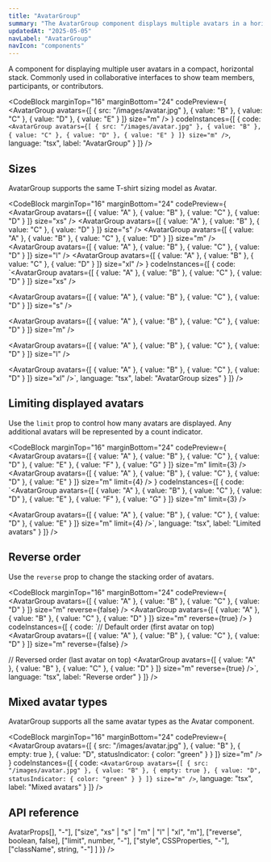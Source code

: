 ```yaml
---
title: "AvatarGroup"
summary: "The AvatarGroup component displays multiple avatars in a horizontal stack with customizable appearance and overflow handling."
updatedAt: "2025-05-05"
navLabel: "AvatarGroup"
navIcon: "components"
---
```


A component for displaying multiple user avatars in a compact, horizontal stack. Commonly used in collaborative interfaces to show team members, participants, or contributors.

<CodeBlock
  marginTop="16"
  marginBottom="24"
  codePreview={
    <AvatarGroup
      avatars={[
        { src: "/images/avatar.jpg" },
        { value: "B" },
        { value: "C" },
        { value: "D" },
        { value: "E" }
      ]}
      size="m"
    />
  }
  codeInstances={[
    {
      code:
`<AvatarGroup
  avatars={[
    { src: "/images/avatar.jpg" },
    { value: "B" },
    { value: "C" },
    { value: "D" },
    { value: "E" }
  ]}
  size="m"
/>`,
      language: "tsx",
      label: "AvatarGroup"
    }
  ]}
/>

## Sizes

AvatarGroup supports the same T-shirt sizing model as Avatar.

<CodeBlock
  marginTop="16"
  marginBottom="24"
  codePreview={
    <Column fillWidth gap="24">
      <AvatarGroup
        avatars={[
          { value: "A" },
          { value: "B" },
          { value: "C" },
          { value: "D" }
        ]}
        size="xs"
      />
      <AvatarGroup
        avatars={[
          { value: "A" },
          { value: "B" },
          { value: "C" },
          { value: "D" }
        ]}
        size="s"
      />
      <AvatarGroup
        avatars={[
          { value: "A" },
          { value: "B" },
          { value: "C" },
          { value: "D" }
        ]}
        size="m"
      />
      <AvatarGroup
        avatars={[
          { value: "A" },
          { value: "B" },
          { value: "C" },
          { value: "D" }
        ]}
        size="l"
      />
      <AvatarGroup
        avatars={[
          { value: "A" },
          { value: "B" },
          { value: "C" },
          { value: "D" }
        ]}
        size="xl"
      />
    </Column>
  }
  codeInstances={[
    {
      code:
`<AvatarGroup
  avatars={[
    { value: "A" },
    { value: "B" },
    { value: "C" },
    { value: "D" }
  ]}
  size="xs"
/>

<AvatarGroup
  avatars={[
    { value: "A" },
    { value: "B" },
    { value: "C" },
    { value: "D" }
  ]}
  size="s"
/>

<AvatarGroup
  avatars={[
    { value: "A" },
    { value: "B" },
    { value: "C" },
    { value: "D" }
  ]}
  size="m"
/>

<AvatarGroup
  avatars={[
    { value: "A" },
    { value: "B" },
    { value: "C" },
    { value: "D" }
  ]}
  size="l"
/>

<AvatarGroup
  avatars={[
    { value: "A" },
    { value: "B" },
    { value: "C" },
    { value: "D" }
  ]}
  size="xl"
/>`,
      language: "tsx",
      label: "AvatarGroup sizes"
    }
  ]}
/>

## Limiting displayed avatars

Use the `limit` prop to control how many avatars are displayed. Any additional avatars will be represented by a count indicator.

<CodeBlock
  marginTop="16"
  marginBottom="24"
  codePreview={
    <Column fillWidth gap="24">
      <AvatarGroup
        avatars={[
          { value: "A" },
          { value: "B" },
          { value: "C" },
          { value: "D" },
          { value: "E" },
          { value: "F" },
          { value: "G" }
        ]}
        size="m"
        limit={3}
      />
      <AvatarGroup
        avatars={[
          { value: "A" },
          { value: "B" },
          { value: "C" },
          { value: "D" },
          { value: "E" }
        ]}
        size="m"
        limit={4}
      />
    </Column>
  }
  codeInstances={[
    {
      code:
`<AvatarGroup
  avatars={[
    { value: "A" },
    { value: "B" },
    { value: "C" },
    { value: "D" },
    { value: "E" },
    { value: "F" },
    { value: "G" }
  ]}
  size="m"
  limit={3}
/>

<AvatarGroup
  avatars={[
    { value: "A" },
    { value: "B" },
    { value: "C" },
    { value: "D" },
    { value: "E" }
  ]}
  size="m"
  limit={4}
/>`,
      language: "tsx",
      label: "Limited avatars"
    }
  ]}
/>

## Reverse order

Use the `reverse` prop to change the stacking order of avatars.

<CodeBlock
  marginTop="16"
  marginBottom="24"
  codePreview={
    <Column fillWidth gap="24">
      <AvatarGroup
        avatars={[
          { value: "A" },
          { value: "B" },
          { value: "C" },
          { value: "D" }
        ]}
        size="m"
        reverse={false}
      />
      <AvatarGroup
        avatars={[
          { value: "A" },
          { value: "B" },
          { value: "C" },
          { value: "D" }
        ]}
        size="m"
        reverse={true}
      />
    </Column>
  }
  codeInstances={[
    {
      code:
`// Default order (first avatar on top)
<AvatarGroup
  avatars={[
    { value: "A" },
    { value: "B" },
    { value: "C" },
    { value: "D" }
  ]}
  size="m"
  reverse={false}
/>

// Reversed order (last avatar on top)
<AvatarGroup
  avatars={[
    { value: "A" },
    { value: "B" },
    { value: "C" },
    { value: "D" }
  ]}
  size="m"
  reverse={true}
/>`,
      language: "tsx",
      label: "Reverse order"
    }
  ]}
/>

## Mixed avatar types

AvatarGroup supports all the same avatar types as the Avatar component.

<CodeBlock
  marginTop="16"
  marginBottom="24"
  codePreview={
    <AvatarGroup
      avatars={[
        { src: "/images/avatar.jpg" },
        { value: "B" },
        { empty: true },
        { value: "D", statusIndicator: { color: "green" } }
      ]}
      size="m"
    />
  }
  codeInstances={[
    {
      code:
`<AvatarGroup
  avatars={[
    { src: "/images/avatar.jpg" },
    { value: "B" },
    { empty: true },
    { value: "D", statusIndicator: { color: "green" } }
  ]}
  size="m"
/>`,
      language: "tsx",
      label: "Mixed avatars"
    }
  ]}
/>

## API reference

<Table
  marginTop="16"
  marginBottom="24"
  data={{
    headers: [
      { header: "Prop" },
      { header: "Type" },
      { header: "Default" },
    ],
    rows: [
      ["avatars", <InlineCode>AvatarProps[]</InlineCode>, "-"],
      ["size", <InlineCode>"xs" | "s" | "m" | "l" | "xl"</InlineCode>, <InlineCode>"m"</InlineCode>],
      ["reverse", <InlineCode>boolean</InlineCode>, <InlineCode>false</InlineCode>],
      ["limit", <InlineCode>number</InlineCode>, "-"],
      ["style", <InlineCode>CSSProperties</InlineCode>, "-"],
      ["className", <InlineCode>string</InlineCode>, "-"]
    ]
  }}
/>